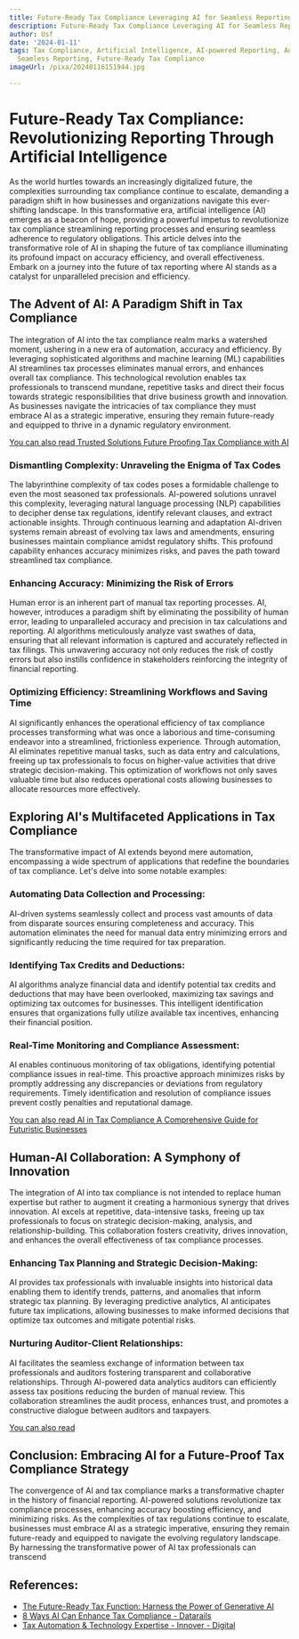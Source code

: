 ```yaml
---
title: Future-Ready Tax Compliance Leveraging AI for Seamless Reporting
description: Future-Ready Tax Compliance Leveraging AI for Seamless Reporting
author: Usf
date: '2024-01-11'
tags: Tax Compliance, Artificial Intelligence, AI-powered Reporting, Automated Reporting,
  Seamless Reporting, Future-Ready Tax Compliance
imageUrl: /pixa/20240116151944.jpg

---
```

# Future-Ready Tax Compliance: Revolutionizing Reporting Through Artificial Intelligence

As the world hurtles towards an increasingly digitalized future, the complexities surrounding tax compliance continue to escalate, demanding a paradigm shift in how businesses  and organizations navigate this ever-shifting landscape. In this transformative era,  artificial intelligence (AI) emerges as a beacon of  hope, providing a powerful impetus to revolutionize tax compliance streamlining reporting processes and ensuring  seamless adherence to regulatory  obligations. This article delves into the transformative role of AI in shaping the future of tax compliance illuminating its profound impact on accuracy efficiency, and overall  effectiveness. Embark on a journey into the future of tax reporting where AI stands as a catalyst for unparalleled precision and efficiency.

## The Advent of AI: A Paradigm  Shift in  Tax Compliance
The integration of  AI into the tax compliance realm marks  a watershed moment, ushering in a new era of automation, accuracy and efficiency. By  leveraging sophisticated algorithms and machine learning (ML) capabilities AI  streamlines tax processes eliminates manual errors, and enhances overall tax compliance. This technological revolution enables tax professionals to transcend mundane, repetitive tasks and direct their focus towards strategic responsibilities that  drive business  growth and innovation. As businesses  navigate  the intricacies of tax compliance they must embrace AI  as a strategic  imperative,  ensuring they remain future-ready and equipped to thrive in a dynamic regulatory environment.

[You can also read Trusted Solutions Future Proofing Tax Compliance with AI](Trusted%20Solutions%20Future%20Proofing%20Tax%20Compliance%20with%20AI)


### Dismantling Complexity: Unraveling the  Enigma of Tax Codes
The labyrinthine  complexity of tax codes poses a formidable challenge to even the  most seasoned tax professionals. AI-powered solutions  unravel this complexity, leveraging natural language processing (NLP) capabilities to decipher dense  tax regulations, identify relevant clauses, and extract actionable insights.  Through continuous learning and adaptation AI-driven systems remain abreast of evolving tax laws and amendments, ensuring businesses maintain compliance amidst regulatory shifts. This profound capability enhances accuracy minimizes risks, and paves  the path  toward streamlined tax  compliance.

### Enhancing Accuracy: Minimizing the Risk of Errors
Human error is an inherent part of manual tax reporting processes. AI,  however, introduces a paradigm shift by eliminating the possibility of human error,  leading to unparalleled accuracy and precision in tax calculations and reporting. AI algorithms meticulously  analyze vast swathes of  data, ensuring that all relevant  information is captured and accurately  reflected in tax filings. This unwavering accuracy not only reduces the risk of costly errors but also  instills confidence in stakeholders reinforcing the  integrity of financial reporting.

### Optimizing Efficiency: Streamlining Workflows and Saving Time
AI significantly  enhances the operational efficiency of tax compliance processes transforming what was once a laborious and time-consuming endeavor into a streamlined, frictionless experience. Through automation, AI  eliminates repetitive manual tasks, such as  data entry and calculations, freeing up tax professionals to focus on higher-value activities that  drive strategic decision-making. This optimization of workflows not only saves  valuable time but also  reduces operational costs allowing businesses to allocate resources more effectively.

## Exploring AI's Multifaceted  Applications in Tax Compliance
The transformative impact of  AI  extends  beyond mere automation, encompassing a wide spectrum of  applications that redefine the boundaries of tax compliance. Let's delve  into some notable examples:

### Automating Data Collection and Processing:
AI-driven systems seamlessly collect and  process  vast  amounts of data from disparate sources ensuring completeness and accuracy. This automation eliminates the need for manual data entry minimizing errors and  significantly reducing the time  required for tax preparation.

###  Identifying Tax Credits and Deductions:
AI algorithms analyze financial  data and identify potential tax credits and  deductions that may have been overlooked, maximizing  tax savings and  optimizing  tax outcomes for businesses. This intelligent  identification ensures that organizations fully utilize available tax incentives,  enhancing their financial  position.

### Real-Time Monitoring  and Compliance Assessment:
AI enables continuous monitoring of tax obligations, identifying potential compliance issues in real-time. This proactive approach minimizes risks by promptly addressing any  discrepancies or  deviations from regulatory requirements. Timely identification and resolution of compliance issues prevent costly penalties and reputational damage.

[You can  also read AI in Tax Compliance A Comprehensive Guide for  Futuristic Businesses](AI%20in%20Tax%20Compliance%20A%20Comprehensive%20Guide%20for%20Futuristic%20Businesses)


## Human-AI Collaboration: A Symphony of Innovation
The  integration of AI into  tax compliance is not intended to replace human expertise but rather to augment it creating a harmonious synergy that drives innovation. AI excels at repetitive, data-intensive tasks,  freeing up tax professionals to focus on strategic  decision-making, analysis,  and relationship-building. This collaboration fosters creativity, drives innovation, and enhances the overall effectiveness of tax compliance processes.

### Enhancing Tax Planning and Strategic Decision-Making:
AI provides tax professionals with invaluable insights into historical data enabling them to  identify trends, patterns, and anomalies that inform strategic  tax planning. By  leveraging predictive analytics, AI anticipates future tax implications,  allowing businesses to make informed decisions that optimize tax outcomes and mitigate potential  risks.

### Nurturing Auditor-Client  Relationships:
AI  facilitates the seamless exchange of information between tax professionals  and auditors fostering transparent and collaborative relationships. Through AI-powered data analytics auditors  can efficiently assess tax positions reducing the burden of manual review. This collaboration streamlines the audit process, enhances trust, and  promotes  a constructive dialogue between auditors and taxpayers.

[You can also read ]()


## Conclusion: Embracing AI for  a Future-Proof Tax Compliance  Strategy

The convergence of AI and tax compliance marks  a transformative chapter in the history of  financial reporting. AI-powered solutions revolutionize tax compliance processes, enhancing accuracy boosting efficiency, and minimizing risks. As the complexities of  tax regulations continue to escalate, businesses must embrace AI as a strategic imperative, ensuring they remain future-ready and equipped to navigate the evolving regulatory landscape.  By  harnessing the transformative power of AI tax professionals can transcend

## References:
- [The Future-Ready Tax Function: Harness the Power of Generative AI](https://www.linkedin.com/pulse/future-ready-tax-function-harness-power-generative-ai-matthew-becker)
- [8 Ways AI Can Enhance Tax Compliance - Datarails](https://www.datarails.com/8-ways-ai-can-enhance-tax-compliance/)
- [Tax Automation & Technology Expertise - Innover - Digital](https://innoverdigital.com/future-ready/tax-technology-expertise/)
